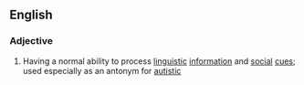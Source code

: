 ==English==

===Adjective===
{{wikipedia}}
{{en-adj}}

# Having a normal ability to process [[linguistic]] [[information]] and [[social]] [[cue]]s; used especially as an antonym for [[autistic]]
